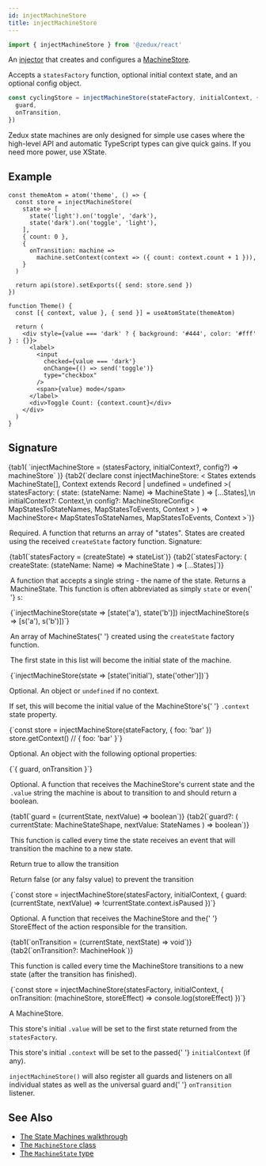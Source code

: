 ```yaml
---
id: injectMachineStore
title: injectMachineStore
---
```



```ts
import { injectMachineStore } from '@zedux/react'
```

An [injector](../glossary#injector) that creates and configures a [MachineStore](../classes/MachineStore).

Accepts a `statesFactory` function, optional initial context state, and an optional config object.

```ts
const cyclingStore = injectMachineStore(stateFactory, initialContext, {
  guard,
  onTransition,
})
```

Zedux state machines are only designed for simple use cases where the high-level API and automatic TypeScript types can give quick gains. If you need more power, use XState.

## Example

```tsx live ecosystemId=injectMachineStore/example resultVar=Theme
const themeAtom = atom('theme', () => {
  const store = injectMachineStore(
    state => [
      state('light').on('toggle', 'dark'),
      state('dark').on('toggle', 'light'),
    ],
    { count: 0 },
    {
      onTransition: machine =>
        machine.setContext(context => ({ count: context.count + 1 })),
    }
  )

  return api(store).setExports({ send: store.send })
})

function Theme() {
  const [{ context, value }, { send }] = useAtomState(themeAtom)

  return (
    <div style={value === 'dark' ? { background: '#444', color: '#fff' } : {}}>
      <label>
        <input
          checked={value === 'dark'}
          onChange={() => send('toggle')}
          type="checkbox"
        />
        <span>{value} mode</span>
      </label>
      <div>Toggle Count: {context.count}</div>
    </div>
  )
}
```

## Signature

<Tabs>
  {tab1(
    `injectMachineStore = (statesFactory, initialContext?, config?) => machineStore`
  )}
  {tab2(`declare const injectMachineStore: <
  States extends MachineState[],
  Context extends Record<string, any> | undefined = undefined
>(
  statesFactory: (
    state: <Name extends string>(stateName: Name) => MachineState<Context, Name>
  ) => [...States],\n
  initialContext?: Context,\n
  config?: MachineStoreConfig<
    MapStatesToStateNames<States, Context>,
    MapStatesToEvents<States, Context>,
    Context
  >
) => MachineStore<
  MapStatesToStateNames<States, Context>,
  MapStatesToEvents<States, Context>,
  Context
>`)}
</Tabs>

<Legend>
  <Item name="statesFactory">
    <p>
      Required. A function that returns an array of "states". States are created
      using the received <code>createState</code> factory function. Signature:
    </p>
    <Tabs>
      {tab1(`statesFactory = (createState) => stateList`)}
      {tab2(`statesFactory: (
  createState: <Name extends string>(stateName: Name) => MachineState<Context, Name>
) => [...States]`)}
    </Tabs>
    <Legend>
      <Item name="createState">
        <p>
          A function that accepts a single string - the name of the state.
          Returns a <Link to="../types/MachineState">MachineState</Link>. This
          function is often abbreviated as simply <code>state</code> or even{' '}
          <code>s</code>:
        </p>
        <Ts>{`injectMachineStore(state => [state('a'), state('b')])
injectMachineStore(s => [s('a'), s('b')])`}</Ts>
      </Item>
      <Item name="Returns">
        <p>
          An array of <Link to="../types/MachineState">MachineStates</Link>{' '}
          created using the <code>createState</code> factory function.
        </p>
        <p>
          The first state in this list will become the initial state of the
          machine.
        </p>
        <Ts>{`injectMachineStore(state => [state('initial'), state('other')])`}</Ts>
      </Item>
    </Legend>
  </Item>
  <Item name="initialContext">
    <p>
      Optional. An object or <code>undefined</code> if no context.
    </p>
    <p>
      If set, this will become the initial value of the MachineStore's{' '}
      <code>.context</code> state property.
    </p>
    <Ts>{`const store = injectMachineStore(stateFactory, { foo: 'bar' })
store.getContext() // { foo: 'bar' }`}</Ts>
  </Item>
  <Item name="config">
    <p>Optional. An object with the following optional properties:</p>
    <Ts>{`{ guard, onTransition }`}</Ts>
    <Legend>
      <Item name="guard">
        <p>
          Optional. A function that receives the MachineStore's current state
          and the <code>.value</code> string the machine is about to transition
          to and should return a boolean.
        </p>
        <Tabs>
          {tab1(`guard = (currentState, nextValue) => boolean`)}
          {tab2(`guard?: (
  currentState: MachineStateShape<StateNames, Context>,
  nextValue: StateNames
) => boolean`)}
        </Tabs>
        <p>
          This function is called every time the state receives an event that
          will transition the machine to a new state.
        </p>
        <p>Return true to allow the transition</p>
        <p>Return false (or any falsy value) to prevent the transition</p>
        <Ts>{`const store = injectMachineStore(statesFactory, initialContext, {
  guard: (currentState, nextValue) => !currentState.context.isPaused
})`}</Ts>
      </Item>
      <Item name="onTransition">
        <p>
          Optional. A function that receives the MachineStore and the{' '}
          <Link to="../types/StoreEffect">StoreEffect</Link> of the action
          responsible for the transition.
        </p>
        <Tabs>
          {tab1(`onTransition = (currentState, nextState) => void`)}
          {tab2(`onTransition?: MachineHook<StateNames, EventNames, Context>`)}
        </Tabs>
        <p>
          This function is called every time the MachineStore transitions to a
          new state (after the transition has finished).
        </p>
        <Ts>{`const store = injectMachineStore(statesFactory, initialContext, {
  onTransition: (machineStore, storeEffect) => console.log(storeEffect)
})`}</Ts>
      </Item>
    </Legend>
  </Item>
  <Item name="Returns">
    <p>
      A <Link to="../classes/MachineStore">MachineStore</Link>.
    </p>
    <p>
      This store's initial <code>.value</code> will be set to the first state
      returned from the <code>statesFactory</code>.
    </p>
    <p>
      This store's initial <code>.context</code> will be set to the passed{' '}
      <code>initialContext</code> (if any).
    </p>
    <p>
      <code>injectMachineStore()</code> will also register all guards and
      listeners on all individual states as well as the universal guard and{' '}
      <code>onTransition</code> listener.
    </p>
  </Item>
</Legend>

## See Also

- [The State Machines walkthrough](../../walkthrough/state-machines)
- [The `MachineStore` class](../classes/MachineStore)
- [The `MachineState` type](../types/MachineState)
